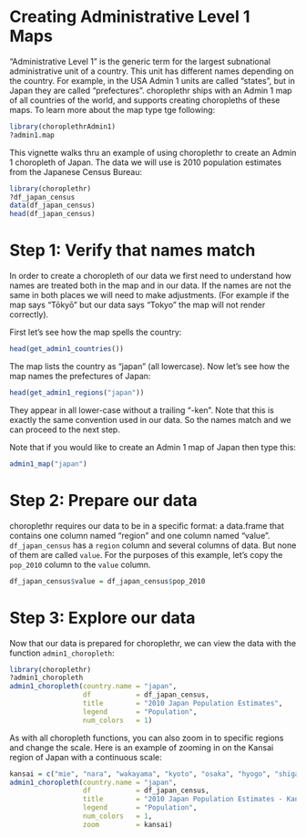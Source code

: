 <!--
  %\VignetteEngine{knitr}
%\VignetteIndexEntry{j) Creating Administrative Level 1 Maps}
 \usepackage[utf8]{inputenc}
-->

Creating Administrative Level 1 Maps
===

"Administrative Level 1" is the generic term for the largest subnational administrative unit of a country. This unit has different names depending on the country. For example, in the USA Admin 1 units are called "states", but in Japan they are called "prefectures". choroplethr ships with an Admin 1 map of all countries of the world, and supports creating choropleths of these maps. To learn more about the map type tge following:

```r
library(choroplethrAdmin1)
?admin1.map
```

This vignette walks thru an example of using choroplethr to create an Admin 1 choropleth of Japan. The data we will use is 2010 population estimates from the Japanese Census Bureau:

```r
library(choroplethr)
?df_japan_census
data(df_japan_census)
head(df_japan_census)
```

# Step 1: Verify that names match

In order to create a choropleth of our data we first need to understand how names are treated both in the map and in our data. If the names are not the same in both places we will need to make adjustments. (For example if the map says "Tōkyō" but our data says "Tokyo" the map will not render correctly).

First let's see how the map spells the country:

```r
head(get_admin1_countries())
```

The map lists the country as "japan" (all lowercase).  Now let's see how the map names the prefectures of Japan:

```r
head(get_admin1_regions("japan"))
```

They appear in all lower-case without a trailing "-ken". Note that this is exactly the same convention used in our data. So the names match and we can proceed to the next step.

Note that if you would like to create an Admin 1 map of Japan then type this:

```r
admin1_map("japan")
```

# Step 2: Prepare our data

choroplethr requires our data to be in a specific format: a data.frame that contains one column named "region" and one column named "value". `df_japan_census` has a `region` column and several columns of data. But none of them are called `value`. For the purposes of this example, let's copy the `pop_2010` column to the `value` column.

```r
df_japan_census$value = df_japan_census$pop_2010
```

# Step 3: Explore our data

Now that our data is prepared for choroplethr, we can view the data with the function `admin1_choropleth`:

```r
library(choroplethr)
?admin1_choropleth
admin1_choropleth(country.name = "japan", 
                  df           = df_japan_census, 
                  title        = "2010 Japan Population Estimates", 
                  legend       = "Population", 
                  num_colors   = 1)
```

As with all choropleth functions, you can also zoom in to specific regions and change the scale.  Here is an example of zooming in on the Kansai region of Japan with a continuous scale:

```r
kansai = c("mie", "nara", "wakayama", "kyoto", "osaka", "hyogo", "shiga")
admin1_choropleth(country.name = "japan", 
                  df           = df_japan_census, 
                  title        = "2010 Japan Population Estimates - Kansai Region", 
                  legend       = "Population", 
                  num_colors   = 1, 
                  zoom         = kansai)
```